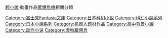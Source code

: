 {{noteTA
|1=zh:全金屬狂潮; zh-cn:全金属狂潮; zh-tw:驚爆危機; zh-hk:驚爆危機
}}
[[輕小說|輕小說]]·動畫作品[[驚爆危機|驚爆危機]]相關分類

{{DEFAULTSORT:Full Metal Panic}}

[[Category:富士見Fantasia文庫|Category:富士見Fantasia文庫]]
[[Category:日本科幻小說|Category:日本科幻小說]]
[[Category:科幻小說系列|Category:科幻小說系列]]
[[Category:日本小說系列|Category:日本小說系列]]
[[Category:机器人题材作品|Category:机器人题材作品]]
[[Category:高中背景小說|Category:高中背景小說]]
[[Category:动作小说|Category:动作小说]]
[[Category:虚构雇佣兵|Category:虚构雇佣兵]]